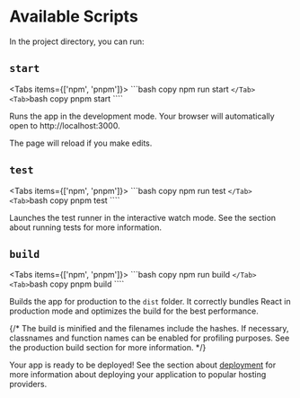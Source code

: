 # Available Scripts


In the project directory, you can run:

## `start`

<Tabs items={['npm', 'pnpm']}>
  <Tab>
    ```bash copy
    npm run start
    ````
  </Tab>
  <Tab>
    ````bash copy
    pnpm start
    ````
  </Tab>
</Tabs>

Runs the app in the development mode. Your browser will automatically open to http://localhost:3000.

The page will reload if you make edits.

## `test`

<Tabs items={['npm', 'pnpm']}>
  <Tab>
    ```bash copy
    npm run test
    ````
  </Tab>
  <Tab>
    ````bash copy
    pnpm test
    ````
  </Tab>
</Tabs>

Launches the test runner in the interactive watch mode. See the section about running tests for more information.

## `build`

<Tabs items={['npm', 'pnpm']}>
  <Tab>
    ```bash copy
    npm run build
    ````
  </Tab>
  <Tab>
    ````bash copy
    pnpm build
    ````
  </Tab>
</Tabs>

Builds the app for production to the `dist` folder. It correctly bundles React in production mode and optimizes the build for the best performance.

{/* The build is minified and the filenames include the hashes. If necessary, classnames and function names can be enabled for profiling purposes. See the production build section for more information. */}

Your app is ready to be deployed! See the section about [deployment](/docs/deployment/deployment) for more information about deploying your application to popular hosting providers.
